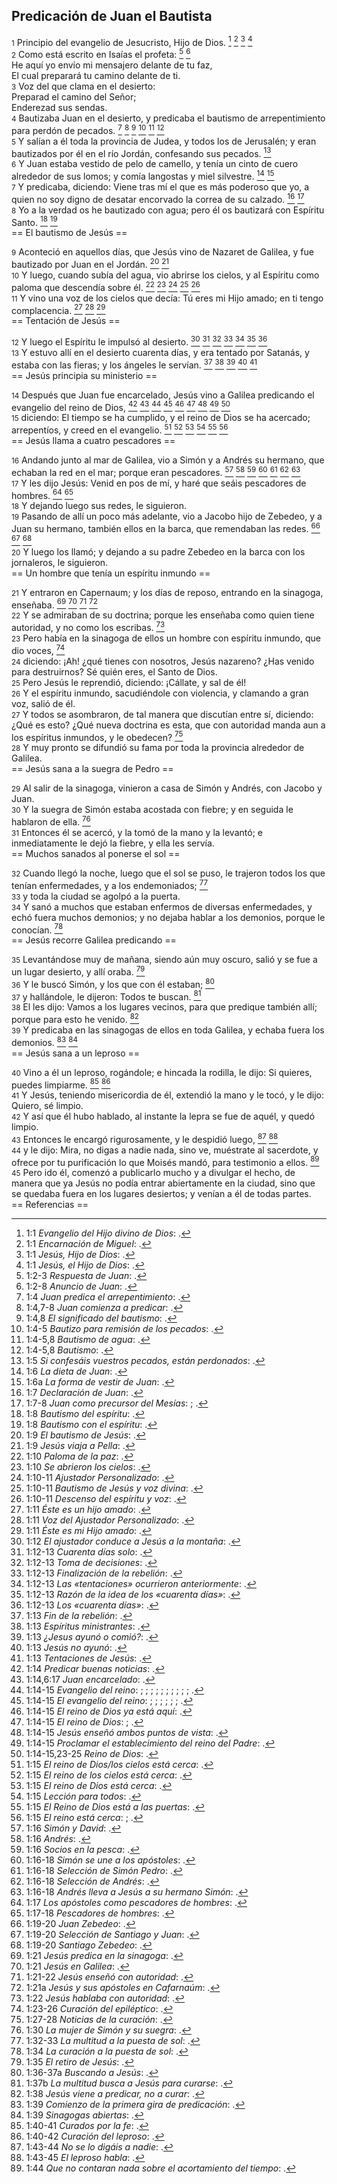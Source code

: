 == Predicación de Juan el Bautista ==

{{anchor|1}} <small>1</small> Principio del evangelio de Jesucristo, Hijo de Dios. <ref>1:1 ''Evangelio del Hijo divino de Dios'': {{lib|LU|141|3|5}}.</ref> <ref>1:1 ''Encarnación de Miguel'': {{lib|LU|119|7|5}}.</ref> <ref>1:1 ''Jesús, Hijo de Dios'': {{lib|LU|136|1|1}}.</ref> <ref>1:1 ''Jesús, el Hijo de Dios'': {{lib|LU|157|5|1}}.</ref><br>
{{anchor|2}} <small>2</small> Como está escrito en Isaías el profeta: <ref>1:2-3 ''Respuesta de Juan'': {{lib|LU|135|6|6}}.</ref> <ref>1:2-8 ''Anuncio de Juan'': {{lib|LU|135|5|8}}.</ref><br>
He aquí yo envío mi mensajero delante de tu faz,<br>
El cual preparará tu camino delante de ti.<br>
{{anchor|3}} <small>3</small> Voz del que clama en el desierto:<br>
Preparad el camino del Señor;<br>
Enderezad sus sendas.<br>
{{anchor|4}} <small>4</small> Bautizaba Juan en el desierto, y predicaba el bautismo de arrepentimiento para perdón de pecados. <ref>1:4 ''Juan predica el arrepentimiento'': {{lib|LU|135|5|7}}.</ref> <ref>1:4,7-8 ''Juan comienza a predicar'': {{lib|LU|135|6|1}}.</ref> <ref>1:4,8 ''El significado del bautismo'': {{lib|LU|144|6|9}}.</ref> <ref>1:4-5 ''Bautizo para remisión de los pecados'': {{lib|LU|135|6|4}}.</ref> <ref>1:4-5,8 ''Bautismo de agua'': {{lib|LU|87|6|5}}.</ref> <ref>1:4-5,8 ''Bautismo'': {{lib|LU|85|4|1}}.</ref><br>
{{anchor|5}} <small>5</small> Y salían a él toda la provincia de Judea, y todos los de Jerusalén; y eran bautizados por él en el río Jordán, confesando sus pecados. <ref>1:5 ''Si confesáis vuestros pecados, están perdonados'': {{lib|LU|156|2|7}}.</ref><br>
{{anchor|6}} <small>6</small> Y Juan estaba vestido de pelo de camello, y tenía un cinto de cuero alrededor de sus lomos; y comía langostas y miel silvestre. <ref>1:6 ''La dieta de Juan'': {{lib|LU|135|3|1}}.</ref> <ref>1:6a ''La forma de vestir de Juan'': {{lib|LU|135|1|4}}.</ref><br>
{{anchor|7}} <small>7</small> Y predicaba, diciendo: Viene tras mí el que es más poderoso que yo, a quien no soy digno de desatar encorvado la correa de su calzado. <ref>1:7 ''Declaración de Juan'': {{lib|LU|135|9|7}}.</ref> <ref>1:7-8 ''Juan como precursor del Mesías'': {{lib|LU|135|7|2}}; {{lib|LU|135|7|2}}.</ref><br>
{{anchor|8}} <small>8</small> Yo a la verdad os he bautizado con agua; pero él os bautizará con Espíritu Santo. <ref>1:8 ''Bautismo del espíritu'': {{lib|LU|194|2|10}}.</ref> <ref>1:8 ''Bautismo con el espíritu'': {{lib|LU|141|6|5}}.</ref><br>
== El bautismo de Jesús ==

{{anchor|9}} <small>9</small> Aconteció en aquellos días, que Jesús vino de Nazaret de Galilea, y fue bautizado por Juan en el Jordán. <ref>1:9 ''El bautismo de Jesús'': {{lib|LU|136|2|1}}.</ref> <ref>1:9 ''Jesús viaja a Pella'': {{lib|LU|135|8|3}}.</ref><br>
{{anchor|10}} <small>10</small> Y luego, cuando subía del agua, vio abrirse los cielos, y al Espíritu como paloma que descendía sobre él. <ref>1:10 ''Paloma de la paz'': {{lib|LU|85|3|4}}.</ref> <ref>1:10 ''Se abrieron los cielos'': {{lib|LU|136|2|4}}.</ref> <ref>1:10-11 ''Ajustador Personalizado'': {{lib|LU|136|2|3}}.</ref> <ref>1:10-11 ''Bautismo de Jesús y voz divina'': {{lib|LU|135|8|6}}.</ref> <ref>1:10-11 ''Descenso del espíritu y voz'': {{lib|LU|135|9|7}}.</ref><br>
{{anchor|11}} <small>11</small> Y vino una voz de los cielos que decía: Tú eres mi Hijo amado; en ti tengo complacencia. <ref>1:11 ''Éste es un hijo amado'': {{lib|LU|47|8|4}}.</ref> <ref>1:11 ''Voz del Ajustador Personalizado'': {{lib|LU|136|2|5}}.</ref> <ref>1:11 ''Éste es mi Hijo amado'': {{lib|LU|136|2|3}}.</ref><br>
== Tentación de Jesús ==

{{anchor|12}} <small>12</small> Y luego el Espíritu le impulsó al desierto. <ref>1:12 ''El ajustador conduce a Jesús a la montaña'': {{lib|LU|134|7|6}}.</ref> <ref>1:12-13 ''Cuarenta días solo'': {{lib|LU|135|8|6}}.</ref> <ref>1:12-13 ''Toma de decisiones'': {{lib|LU|136|4|8}}.</ref> <ref>1:12-13 ''Finalización de la rebelión'': {{lib|LU|120|2|2}}.</ref> <ref>1:12-13 ''Las «tentaciones» ocurrieron anteriormente'': {{lib|LU|136|4|3}}.</ref> <ref>1:12-13 ''Razón de la idea de los «cuarenta días»'': {{lib|LU|136|4|5}}.</ref> <ref>1:12-13 ''Los «cuarenta días»'': {{lib|LU|136|3|1}}.</ref><br>
{{anchor|13}} <small>13</small> Y estuvo allí en el desierto cuarenta días, y era tentado por Satanás, y estaba con las fieras; y los ángeles le servían. <ref>1:13 ''Fin de la rebelión'': {{lib|LU|53|8|3}}.</ref> <ref>1:13 ''Espíritus ministrantes'': {{lib|LU|167|7|4}}.</ref> <ref>1:13 ''¿Jesus ayunó o comió?'': {{lib|LU|134|8|3}}.</ref> <ref>1:13 ''Jesús no ayunó'': {{lib|LU|136|4|3}}.</ref> <ref>1:13 ''Tentaciones de Jesús'': {{lib|LU|134|8|6|134:8.6-8}}.</ref><br>
== Jesús principia su ministerio ==

{{anchor|14}} <small>14</small> Después que Juan fue encarcelado, Jesús vino a Galilea predicando el evangelio del reino de Dios, <ref>1:14 ''Predicar buenas noticias'': {{lib|LU|137|7|13}}.</ref> <ref>1:14,6:17 ''Juan encarcelado'': {{lib|LU|135|10|3}}.</ref> <ref>1:14-15 ''Evangelio del reino'': {{lib|LU|100|7|12}}; {{lib|LU|130|2|3}}; {{lib|LU|137|8|2}}; {{lib|LU|137|8|2}}; {{lib|LU|139|7|6}}; {{lib|LU|141|2|2}}; {{lib|LU|150|5|2}}; {{lib|LU|160|3|5}}; {{lib|LU|170|1|10}}; {{lib|LU|176|1|1}}; {{lib|LU|193|0|4}}.</ref> <ref>1:14-15 ''El evangelio del reino'': {{lib|LU|138|6|3}}; {{lib|LU|140|0|1}}; {{lib|LU|143|1|5}}; {{lib|LU|146|4|4}}; {{lib|LU|186|5|4}}; {{lib|LU|190|5|4}}; {{lib|LU|194|0|1}}.</ref> <ref>1:14-15 ''El reino de Dios ya está aquí'': {{lib|LU|141|2|1}}.</ref> <ref>1:14-15 ''El reino de Dios'': {{lib|LU|169|4|6}}; {{lib|LU|34|6|13}}.</ref> <ref>1:14-15 ''Jesús enseñó ambos puntos de vista'': {{lib|LU|170|1|4}}.</ref> <ref>1:14-15 ''Proclamar el establecimiento del reino del Padre'': {{lib|LU|137|8|6}}.</ref> <ref>1:14-15,23-25 ''Reino de Dios'': {{lib|LU|153|2|4}}.</ref><br>
{{anchor|15}} <small>15</small> diciendo: El tiempo se ha cumplido, y el reino de Dios se ha acercado; arrepentíos, y creed en el evangelio. <ref>1:15 ''El reino de Dios/los cielos está cerca'': {{lib|LU|163|1|4}}.</ref> <ref>1:15 ''El reino de los cielos está cerca'': {{lib|LU|135|6|2}}.</ref> <ref>1:15 ''El reino de Dios está cerca'': {{lib|LU|170|5|19}}.</ref> <ref>1:15 ''Lección para todos'': {{lib|LU|135|6|8}}.</ref> <ref>1:15 ''El Reino de Dios está a las puertas'': {{lib|LU|142|1|1}}.</ref> <ref>1:15 ''El reino está cerca'': {{lib|LU|137|8|15}}; {{lib|LU|140|1|6}}.</ref><br>
== Jesús llama a cuatro pescadores ==

{{anchor|16}} <small>16</small> Andando junto al mar de Galilea, vio a Simón y a Andrés su hermano, que echaban la red en el mar; porque eran pescadores. <ref>1:16 ''Simón y David'': {{lib|LU|145|1|1}}.</ref> <ref>1:16 ''Andrés'': {{lib|LU|139|1|1}}.</ref> <ref>1:16 ''Socios en la pesca'': {{lib|LU|139|2|1}}.</ref> <ref>1:16-18 ''Simón se une a los apóstoles'': {{lib|LU|139|2|1}}.</ref> <ref>1:16-18 ''Selección de Simón Pedro'': {{lib|LU|137|1|3}}.</ref> <ref>1:16-18 ''Selección de Andrés'': {{lib|LU|137|1|1}}.</ref> <ref>1:16-18 ''Andrés lleva a Jesús a su hermano Simón'': {{lib|LU|139|1|4}}.</ref><br>
{{anchor|17}} <small>17</small> Y les dijo Jesús: Venid en pos de mí, y haré que seáis pescadores de hombres. <ref>1:17 ''Los apóstoles como pescadores de hombres'': {{lib|LU|138|7|6}}.</ref> <ref>1:17-18 ''Pescadores de hombres'': {{lib|LU|145|1|2}}.</ref><br>
{{anchor|18}} <small>18</small> Y dejando luego sus redes, le siguieron.<br>
{{anchor|19}} <small>19</small> Pasando de allí un poco más adelante, vio a Jacobo hijo de Zebedeo, y a Juan su hermano, también ellos en la barca, que remendaban las redes. <ref>1:19-20 ''Juan Zebedeo'': {{lib|LU|139|4|1}}.</ref> <ref>1:19-20 ''Selección de Santiago y Juan'': {{lib|LU|137|1|6}}.</ref> <ref>1:19-20 ''Santiago Zebedeo'': {{lib|LU|139|3|1}}.</ref><br>
{{anchor|20}} <small>20</small> Y luego los llamó; y dejando a su padre Zebedeo en la barca con los jornaleros, le siguieron.<br>
== Un hombre que tenía un espíritu inmundo ==

{{anchor|21}} <small>21</small> Y entraron en Capernaum; y los días de reposo, entrando en la sinagoga, enseñaba. <ref>1:21 ''Jesús predica en la sinagoga'': {{lib|LU|145|2|1}}.</ref> <ref>1:21 ''Jesús en Galilea'': {{lib|LU|137|2|2}}.</ref> <ref>1:21-22 ''Jesús enseñó con autoridad'': {{lib|LU|145|2|11}}.</ref> <ref>1:21a ''Jesús y sus apóstoles en Cafarnaúm'': {{lib|LU|145|0|1}}.</ref><br>
{{anchor|22}} <small>22</small> Y se admiraban de su doctrina; porque les enseñaba como quien tiene autoridad, y no como los escribas. <ref>1:22 ''Jesús hablaba con autoridad'': {{lib|LU|140|3|21}}.</ref><br>
{{anchor|23}} <small>23</small> Pero había en la sinagoga de ellos un hombre con espíritu inmundo, que dio voces, <ref>1:23-26 ''Curación del epiléptico'': {{lib|LU|145|2|12}}.</ref><br>
{{anchor|24}} <small>24</small> diciendo: ¡Ah! ¿qué tienes con nosotros, Jesús nazareno? ¿Has venido para destruirnos? Sé quién eres, el Santo de Dios.<br>
{{anchor|25}} <small>25</small> Pero Jesús le reprendió, diciendo: ¡Cállate, y sal de él!<br>
{{anchor|26}} <small>26</small> Y el espíritu inmundo, sacudiéndole con violencia, y clamando a gran voz, salió de él.<br>
{{anchor|27}} <small>27</small> Y todos se asombraron, de tal manera que discutían entre sí, diciendo: ¿Qué es esto? ¿Qué nueva doctrina es esta, que con autoridad manda aun a los espíritus inmundos, y le obedecen? <ref>1:27-28 ''Noticias de la curación'': {{lib|LU|145|2|14}}.</ref><br>
{{anchor|28}} <small>28</small> Y muy pronto se difundió su fama por toda la provincia alrededor de Galilea.<br>
== Jesús sana a la suegra de Pedro ==

{{anchor|29}} <small>29</small> Al salir de la sinagoga, vinieron a casa de Simón y Andrés, con Jacobo y Juan.<br>
{{anchor|30}} <small>30</small> Y la suegra de Simón estaba acostada con fiebre; y en seguida le hablaron de ella. <ref>1:30 ''La mujer de Simón y su suegra'': {{lib|LU|139|2|1}}.</ref><br>
{{anchor|31}} <small>31</small> Entonces él se acercó, y la tomó de la mano y la levantó; e inmediatamente le dejó la fiebre, y ella les servía.<br>
== Muchos sanados al ponerse el sol ==

{{anchor|32}} <small>32</small> Cuando llegó la noche, luego que el sol se puso, le trajeron todos los que tenían enfermedades, y a los endemoniados; <ref>1:32-33 ''La multitud a la puesta de sol'': {{lib|LU|145|3|2}}.</ref><br>
{{anchor|33}} <small>33</small> y toda la ciudad se agolpó a la puerta.<br>
{{anchor|34}} <small>34</small> Y sanó a muchos que estaban enfermos de diversas enfermedades, y echó fuera muchos demonios; y no dejaba hablar a los demonios, porque le conocían. <ref>1:34 ''La curación a la puesta de sol'': {{lib|LU|145|3|10}}.</ref><br>
== Jesús recorre Galilea predicando ==

{{anchor|35}} <small>35</small> Levantándose muy de mañana, siendo aún muy oscuro, salió y se fue a un lugar desierto, y allí oraba. <ref>1:35 ''El retiro de Jesús'': {{lib|LU|145|5|1}}.</ref><br>
{{anchor|36}} <small>36</small> Y le buscó Simón, y los que con él estaban; <ref>1:36-37a ''Buscando a Jesús'': {{lib|LU|145|5|3}}.</ref><br>
{{anchor|37}} <small>37</small> y hallándole, le dijeron: Todos te buscan. <ref>1:37b ''La multitud busca a Jesús para curarse'': {{lib|LU|145|5|5}}.</ref><br>
{{anchor|38}} <small>38</small> El les dijo: Vamos a los lugares vecinos, para que predique también allí; porque para esto he venido. <ref>1:38 ''Jesús viene a predicar, no a curar'': {{lib|LU|145|5|7}}.</ref><br>
{{anchor|39}} <small>39</small> Y predicaba en las sinagogas de ellos en toda Galilea, y echaba fuera los demonios. <ref>1:39 ''Comienzo de la primera gira de predicación'': {{lib|LU|145|5|8}}.</ref> <ref>1:39 ''Sinagogas abiertas'': {{lib|LU|146|4|1}}.</ref><br>
== Jesús sana a un leproso ==

{{anchor|40}} <small>40</small> Vino a él un leproso, rogándole; e hincada la rodilla, le dijo: Si quieres, puedes limpiarme. <ref>1:40-41 ''Curados por la fe'': {{lib|LU|175|1|1}}.</ref> <ref>1:40-42 ''Curación del leproso'': {{lib|LU|146|4|3}}.</ref><br>
{{anchor|41}} <small>41</small> Y Jesús, teniendo misericordia de él, extendió la mano y le tocó, y le dijo: Quiero, sé limpio.<br>
{{anchor|42}} <small>42</small> Y así que él hubo hablado, al instante la lepra se fue de aquél, y quedó limpio.<br>
{{anchor|43}} <small>43</small> Entonces le encargó rigurosamente, y le despidió luego, <ref>1:43-44 ''No se lo digáis a nadie'': {{lib|LU|149|1|2}}.</ref> <ref>1:43-45 ''El leproso habla'': {{lib|LU|146|4|4}}.</ref><br>
{{anchor|44}} <small>44</small> y le dijo: Mira, no digas a nadie nada, sino ve, muéstrate al sacerdote, y ofrece por tu purificación lo que Moisés mandó, para testimonio a ellos. <ref>1:44 ''Que no contaran nada sobre el acortamiento del tiempo'': {{lib|LU|136|8|1}}.</ref><br>
{{anchor|45}} <small>45</small> Pero ido él, comenzó a publicarlo mucho y a divulgar el hecho, de manera que ya Jesús no podía entrar abiertamente en la ciudad, sino que se quedaba fuera en los lugares desiertos; y venían a él de todas partes.<br>
== Referencias ==

<references />
